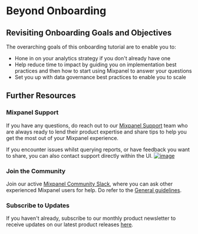 # Beyond Onboarding

## Revisiting Onboarding Goals and Objectives
The overarching goals of this onboarding tutorial are to enable you to:
- Hone in on your analytics strategy if you don't already have one
- Help reduce time to impact by guiding you on implementation best practices and then how to start using Mixpanel to answer your questions
- Set you up with data governance best practices to enable you to scale 

## Further Resources
### Mixpanel Support
If you have any questions, do reach out to our [Mixpanel Support](/docs/response-times#contacting-mixpanel-support) team who are always ready to lend their product expertise and share tips to help you get the most out of your Mixpanel experience.

If you encounter issues whilst querying reports, or have feedback you want to share, you can also contact support directly within the UI. 
[ ![image](/tutorials/submit-feedback-get-help.png "Submit Feedback or Get Help") ](/tutorials/submit-feedback-get-help.png)

### Join the Community
Join our active [Mixpanel Community Slack](https://www.mixpanel.com/community-slack), where you can ask other experienced Mixpanel users for help. Do refer to the [General guidelines](/docs/community/guidelines#general-guidelines).

### Subscribe to Updates
If you haven't already, subscribe to our monthly product newsletter to receive updates on our latest product releases [here](https://mixpanel.com/product-releases).





